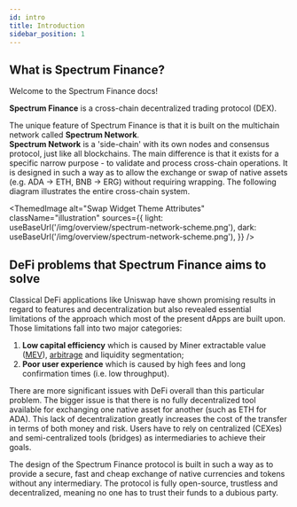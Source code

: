 ```yaml
---
id: intro
title: Introduction
sidebar_position: 1
---
```


## What is Spectrum Finance?

Welcome to the Spectrum Finance docs!

**Spectrum Finance** is a cross-chain decentralized trading protocol (DEX).


The unique feature of Spectrum Finance is that it is built on the multichain network called **Spectrum Network**.  
**Spectrum Network** is a 'side-chain' with its own nodes and consensus protocol, just like all blockchains. The main difference is that it exists for a specific narrow purpose - to validate and process cross-chain operations. It is designed in such a way as to allow the exchange or swap of native assets (e.g. ADA → ETH, BNB → ERG) without requiring wrapping. The following diagram illustrates the entire cross-chain system.

<ThemedImage
    alt="Swap Widget Theme Attributes"
    className="illustration"
    sources={{
        light: useBaseUrl('/img/overview/spectrum-network-scheme.png'),
        dark: useBaseUrl('/img/overview/spectrum-network-scheme.png'),
    }}
/>

## DeFi problems that Spectrum Finance aims to solve

Classical DeFi applications like Uniswap have shown promising results in regard to features and decentralization but also revealed essential limitations of the approach which most of the present dApps are built upon. Those limitations fall into two major categories:

1. **Low capital efficiency** which is caused by Miner extractable value ([MEV](https://coinmarketcap.com/alexandria/glossary/miner-extractable-value-mev)),  [arbitrage](https://coinmarketcap.com/alexandria/article/arbitrage-opportunities-in-defi) and liquidity segmentation;
2. **Poor user experience** which is caused by high fees and long confirmation times (i.e. low throughput).

There are more significant issues with DeFi overall than this particular problem. The bigger issue is that there is no fully decentralized tool available for exchanging one native asset for another (such as ETH for ADA). This lack of decentralization greatly increases the cost of the transfer in terms of both money and risk. Users have to rely on centralized (CEXes) and semi-centralized tools (bridges) as intermediaries to achieve their goals.

The design of the Spectrum Finance protocol is built in such a way as to provide a secure, fast and cheap exchange of native currencies and tokens without any intermediary. The protocol is fully open-source, trustless and decentralized, meaning no one has to trust their funds to a dubious party.
